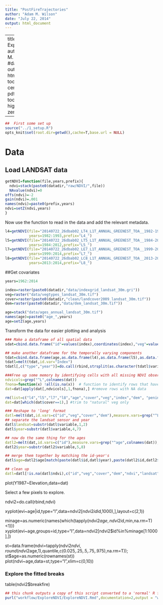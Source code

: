 ```yaml
---
title: "PostFireTrajectories"
author: "Adam M. Wilson"
date: "July 22, 2014"
output: html_document
---
```

---
title: "NDVI Exploration"
author: "Adam M. Wilson"
#date: Today
output:
  html_document:
    toc: true
    theme: cerulean
  pdf_document:
    toc: true
    highlight: zenburn

---

```r
##  First some set up
source("../1_setup.R")
opts_knit$set(root.dir=getwd(),cache=T,base.url = NULL)

```


# Data

## Load LANDSAT data
```r
getNDVI=function(file,years,prefix){
  ndvi=stack(paste0(datadir,"raw/NDVI/",file))
  NAvalue(ndvi)=0
offs(ndvi)=-2
gain(ndvi)=.001
names(ndvi)=paste0(prefix,years)
ndvi=setZ(ndvi,years)
}
```

Now use the function to read in the data and add the relevant metadata.
```r
l4=getNDVI(file="20140722_26dbab02_LT4_L1T_ANNUAL_GREENEST_TOA__1982-1993-0000000000-0000000000.tif",
           years=1982:1993,prefix="L4_")
l5=getNDVI(file="20140722_26dbab02_LT5_L1T_ANNUAL_GREENEST_TOA__1984-2012-0000000000-0000000000.tif",
           years=1984:2012,prefix="L5_")
l7=getNDVI(file="20140722_26dbab02_LE7_L1T_ANNUAL_GREENEST_TOA__1999-2014-0000000000-0000000000.tif",
           years=1999:2014,prefix="L7_")
l8=getNDVI(file="20140722_26dbab02_LC8_L1T_ANNUAL_GREENEST_TOA__2013-2014-0000000000-0000000000.tif",
           years=2013:2014,prefix="L8_")
```



##Get covariates
```r
years=1962:2014

index=raster(paste0(datadir,"data/indexgrid_landsat_30m.gri"))
veg=raster("data/vegtypes_landsat_30m.tif")
cover=raster(paste0(datadir,"clean/landcover2009_landsat_30m.tif"))
dem=raster(paste0(datadir,"data/dem_landsat_30m.tif"))

age=stack("data/ages_annual_landsat_30m.tif")
names(age)=paste0("age_",years)
age=setZ(age,years)
```

 Transform the data for easier plotting and analysis
```r
### Make a dataframe of all spatial data
sdat=cbind.data.frame("id"=values(index),coordinates(index),"veg"=values(veg),"cover"=values(cover),"dem"=values(dem))

## make another dataframe for the temporally varying components
tdat=cbind.data.frame(age,as.data.frame(l4),as.data.frame(l5),as.data.frame(l7),as.data.frame(l8))
tdatl=melt(tdat,id.var="Index")
tdatl[,c("type","year")]=do.call(rbind,strsplit(as.character(tdatl$variable,"_"))

###Free up some memory by identifying cells with all missing NDVI observations
ndvicols=grep("^L",colnames(dat))
fnona=function(x) !all(is.na(x))  # function to identify rows that have all missing data
dat=dat[apply(dat[,ndvicols],1,fnona),] #remove rows with NA data

rm(list=c("l4","l5","l7","l8","age","cover","veg","index","dem", "peninsula")) #remove unwanted objects from memory
dat=dat[which(dat$cover==1),] #trim to "natural" veg only

### Reshape to 'long' format
datl=melt(dat,id.vars=c("id","veg","cover","dem"),measure.vars=grep("^L",colnames(dat)),value=T,value.name = "ndvi")
## separate the landsat sensor and year
datl$landsat=substr(datl$variable,1,2)
datl$year=substr(datl$variable,4,7)

## now do the same thing for the ages
datl2=melt(dat,id.vars=c("id"),measure.vars=grep("^age",colnames(dat)),value=T,value.name="age")
datl2$year=substr(datl2$variable,5,8)

## merge them together by matching the id-year's
datl$age=datl2$age[match(paste(datl$id,datl$year),paste(datl2$id,datl2$year))]

## clean up
datl=datl[!is.na(datl$ndvi),c("id","veg","cover","dem","ndvi","landsat","year","age")]
```

plot(Y1987~Elevation,data=dat)

Select a few pixels to explore.  

ndvi2=do.call(rbind,ndvi)

xyplot(evi~age|id,type="l",data=ndvi2[ndvi2$id%in%sample(ndvi2$id,1000),],layout=c(2,1))

minage=as.numeric(names(which(tapply(ndvi2$age,ndvi2$id,min,na.rm=T)<1)))
xyplot(evi~age,groups=id,type="l",data=ndvi2[ndvi2$id%in%minage[1:1000],])


st=data.frame(ndvi=tapply(ndvi2$ndvi,round(ndvi2$age,1),quantile,c(0.025,.25,.5,.75,.975),na.rm=T)); st$age=as.numeric(rownames(st))
plot(ndvi~age,data=st,type="l",xlim=c(0,10))

#############################
### Explore the fitted breaks

table(ndvi2$breakfire)





```r
## this chunk outputs a copy of this script converted to a 'normal' R file with comments
purl("workflow/ExploreNDVI/ExploreNDVI.Rmd",documentation=2,output = "workflow/ExploreNDVI/ExploreNDVI.R", quiet = TRUE) 
```
